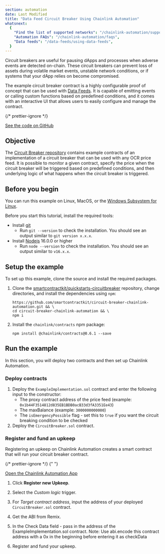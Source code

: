 ```yaml
---
section: automation
date: Last Modified
title: "Data Feed Circuit Breaker Using Chainlink Automation"
whatsnext:
  {
    "Find the list of supported networks": "/chainlink-automation/supported-networks/",
    "Automation FAQs": "/chainlink-automation/faqs",
    "Data feeds": "/data-feeds/using-data-feeds",
  }
---
```


Circuit breakers are useful for pausing dApps and processes when adverse events are detected on-chain. These circuit breakers can prevent loss of assets during volatile market events, unstable network conditions, or if systems that your dApp relies on become compromised.

The example circuit breaker contract is a highly configurable proof of concept that can be used with [Data Feeds](/data-feeds). It is capable of emitting events or calling custom functions based on predefined conditions, and it comes with an interactive UI that allows users to easily configure and manage the contract.

{/* prettier-ignore */}
<div class="remix-callout">
  <a href="https://github.com/smartcontractkit/quickstarts-circuitbreaker">See the code on GitHub</a>
</div>

## Objective

The [Circuit Breaker repository](https://github.com/smartcontractkit/quickstarts-circuitbreaker) contains example contracts of an implementation of a circuit breaker that can be used with any OCR price feed. It is possible to monitor a given contract, specify the price when the circuit breaker will be triggered based on predefined conditions, and then underlying logic of what happens when the circuit breaker is triggered.

## Before you begin

You can run this example on Linux, MacOS, or the [Windows Subsystem for Linux](https://learn.microsoft.com/en-us/windows/wsl/about).

Before you start this tutorial, install the required tools:

- Install [git](https://git-scm.com/book/en/v2/Getting-Started-Installing-Git)
  - Run `git --version` to check the installation. You should see an output similar to `git version x.x.x`.
- Install [Nodejs](https://nodejs.org/en/) 16.0.0 or higher
  - Run `node --version` to check the installation. You should see an output similar to `v16.x.x`.

## Setup the example

To set up this example, clone the source and install the required packages.

1. Clone the [smartcontractkit/quickstarts-circuitbreaker](https://github.com/smartcontractkit/quickstarts-circuitbreaker) repository, change directories, and install the dependencies using `npm`:

   ```shell
   https://github.com/smartcontractkit/circuit-breaker-chainlink-automation.git && \
   cd circuit-breaker-chainlink-automation && \
   npm i
   ```

1. Install the `chainlink/contracts` npm package:

   ```shell
   npm install @chainlink/contracts@0.6.1 --save
   ```

## Run the example

In this section, you will deploy two contracts and then set up Chainlink Automation.

### Deploy contracts

1. Deploy the `ExampleImplementation.sol` contract and enter the following input to the constructor:
   - The proxy contract address of the price feed (example: `0x1b44F3514812d835EB1BDB0acB33d3fA3351Ee43`)
   - The maxBalance (example: `3000000000000`)
   - The `isEmergencyPossible` flag - set this to `true` if you want the circuit breaking condition to be checked
1. Deploy the `CircuitBreaker.sol` contract.

### Register and fund an upkeep

Registering an upkeep on Chainlink Automation creates a smart contract that will run your circuit breaker contract.

{/* prettier-ignore */}
{" "}

<div class="remix-callout">
  <a href="https://automation.chain.link">Open the Chainlink Automation App</a>
</div>

1. Click **Register new Upkeep**.

1. Select the _Custom logic_ trigger.

1. For _Target contract address_, input the address of your deployed `CircuitBreaker.sol` contract.

1. Get the ABI from Remix.

1. In the Check Data field - pass in the address of the ExampleImplementation.sol contract. Note: Use abi.encode this contract address with a 0x in the beginning before entering it as checkData

1. Register and fund your upkeep.
